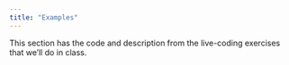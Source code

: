 ```yaml
---
title: "Examples"
---
```


This section has the code and description from the live-coding exercises that we'll do in class.
